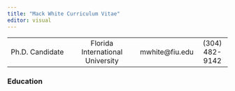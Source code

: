 ```yaml
---
title: "Mack White Curriculum Vitae"
editor: visual
---
```


|                 |                                  |                 |                  |
|:-----------:|:--------------------------------:|:-----------:|:-----------:|
| Ph.D. Candidate | Florida International University | mwhite\@fiu.edu | \(304\) 482-9142 |

### Education
